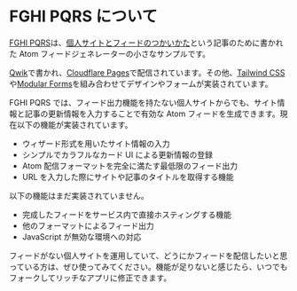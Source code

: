# FGHI PQRS について

[FGHI PQRS](https://github.com/amane-katagiri/fghi-pqrs)は、[個人サイトとフィードのつかいかた](https://ama.ne.jp/post/feed-and-you/)という記事のために書かれた Atom フィードジェネレーターの小さなサンプルです。

[Qwik](https://qwik.builder.io/)で書かれ、[Cloudflare Pages](https://pages.cloudflare.com/)で配信されています。その他、[Tailwind CSS](https://tailwindcss.com/)や[Modular Forms](https://modularforms.dev/)を組み合わせてデザインやフォームが実装されています。

FGHI PQRS では、フィード出力機能を持たない個人サイトからでも、サイト情報と記事の更新情報を入力することで有効な Atom フィードを生成できます。現在以下の機能が実装されています。

- ウィザード形式を用いたサイト情報の入力
- シンプルでカラフルなカード UI による更新情報の登録
- Atom 配信フォーマットを完全に満たす最低限のフィード出力
- URL を入力した際にサイトや記事のタイトルを取得する機能

以下の機能はまだ実装されていません。

- 完成したフィードをサービス内で直接ホスティングする機能
- 他のフォーマットによるフィード出力
- JavaScript が無効な環境への対応

フィードがない個人サイトを運用していて、どうにかフィードを配信したいと思っている方は、ぜひ使ってみてください。機能が足りないと感じたら、いつでもフォークしてリッチなアプリに修正できます。

